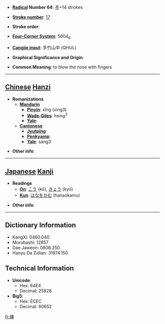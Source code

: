 * '''[[Wiktionary:Chinese radical index| Radical]] Number 64''': [[Wiktionary:Chinese radical index 手|手]]+14 strokes

* '''[[Wiktionary:Chinese total strokes index|Stroke number]]''': [[Wiktionary:Chinese total strokes index 17|17]]

* '''Stroke order''': 

* '''[[Wiktionary:Chinese four corner index|Four-Corner System]]''': 5604<sub>6</sub>

* '''[[Wiktionary:Chinese Cangjie index|Cangjie input]]''': 手竹山中 (QHUL)

* '''Graphical Significance and Origin''': 

* '''Common Meaning''': to blow the nose with fingers

----

== [[Chinese]] [[Hanzi]] ==

* '''Romanizations'''
** '''[[Mandarin]]'''
*** '''[[Pinyin]]''': xǐng (xing3)
*** '''[[Wade-Giles]]''': hsing<sup>3</sup>
*** '''[[Yale]]''': 
** '''[[Cantonese]]'''
*** '''[[Jyutping]]''':
*** '''[[Penkyamp]]''': 
*** '''[[Yale]]''': sang3

* '''Other info''': 

----

== [[Japanese]] [[Kanji]] ==

* '''Readings'''
** '''[[On]]''': [[こう]] (kō), [[きょう]] (kyō)
** '''[[Kun]]''': [[はなをかむ]] (hanaokamu)

* '''Other info''':  

----

== Dictionary Information ==

* KangXi: 0460.040
* Morobashi: 12857
* Dae Jaweon: 0808.250
* Hanyu Da Zidian: 31974.150

== Technical Information ==

* '''Unicode''':
** Hex: 64E4
** Decimal: 25828
* '''Big5''':
** Hex: ECEC
** Decimal: 60652

[[fr:擤]]